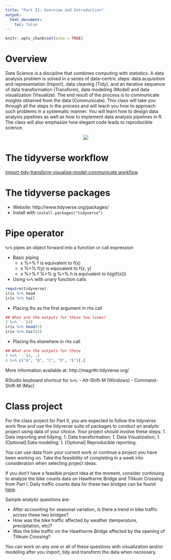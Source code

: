 ```yaml
---
title: "Part II: Overview and Introduction"
output: 
  html_document:
    toc: false
---
```


```r
knitr::opts_chunk$set(echo = TRUE)
```

# Overview
Data Science is a discipline that combines computing with statistics. A data analysis problem is solved in a series of data-centric steps: data acquisition and representation (Import), data cleaning (Tidy), and an iterative sequence of data transformation (Transform), data modelling (Model) and data visualization (Visualize). The end result of the process is to communicate insights obtained from the data (Communicate). This class will take you through all the steps in the process and will teach you how to approach such problems in a systematic manner. You will learn how to design data analysis pipelines as well as how to implement data analysis pipelines in R. The class will also emphasize how elegant code leads to reproducible science.

<center><img src="http://r4ds.had.co.nz/diagrams/data-science.png"></center>

# The tidyverse workflow
[import-tidy-transform-visualize-model-communicate workflow](http://r4ds.had.co.nz/introduction.html)

# The tidyverse packages
- Website: http://www.tidyverse.org/packages/
- Install with `install.packages("tidyverse")`

# Pipe operator
`%>%` pipes an object forward into a function or call expression

- Basic piping
    - x %>% f is equivalent to f(x)
    - x %>% f(y) is equivalent to f(x, y)
    - x %>% f %>% g %>% h is equivalent to h(g(f(x)))

- Using `%>%` with unary function calls
```r
require(tidyverse)
iris %>% head
iris %>% tail
```

- Placing lhs as the first argument in rhs call
```r
## What are the outputs for these two lines?
3 %>% `-`(4)
iris %>% head(5)
iris %>% tail(5)
```

- Placing lhs elsewhere in rhs call
```r
## What are the outputs for these
3 %>% `-`(4, .)
4 %>% c("A", "B", "C", "D", "E")[.]
```

More information available at: http://magrittr.tidyverse.org/

RStudio keyboard shortcut for `%>%`:
- Alt-Shift-M (Windows)
- Command-Shift-M (Mac)

# Class project

For the class project for Part II, you are expected to follow the tidyverse work flow and use the tidyverse suite of packages to conduct an analytic project using data of your choice. Your project should involve these steps:
1. Data importing and tidying;
1. Data transformation;
1. Data Visualization;
1. [Optional] Data modeling;
1. [Optional] Reproducible reporting.

You can use data from your current work or continue a project you have been working on. Take the feasibility of completing in a week into consideration when selecting project ideas.

If you don't have a feasible project idea at the moment, consider continuing to analyze the bike counts data on Hawthorne Bridge and Tilikum Crossing from Part I. Daily traffic counts data for these two bridges can be found [here](https://github.com/cities/datascience2017/tree/master/data). 

Sample analytic questions are:

- After accounting for seasonal variation, is there a trend in bike traffic across these two bridges?
- How was the bike traffic affected by weather (temperature, precipitation, etc)?
- Was the bike traffic on the Hawthorne Bridge affected by the opening of Tilikum Crossing?

You can work on any one or all of these questions with visualization and/or modeling after you import, tidy and transform the data when necessary.